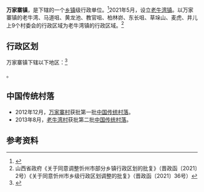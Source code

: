 {{中国乡级行政区|14/09/32/103/000}}

'''万家寨镇'''，是{{PRC admin/fullname|14/09/32/103/000|3}}下辖的一个[[乡镇|乡镇]]级行政单位。<ref>{{PRC admin/ref sgc|{{PRC admin/parent|14/09/32/103/000}}}}</ref>2021年5月，设立[[老牛湾镇|老牛湾镇]]。以万家寨镇的老牛湾、马道咀、黄龙池、教官咀、柏林峁、东长咀、草垛山、麦虎、井儿上9个村委会的行政区域为老牛湾镇的行政区域。<ref>山西省政府《关于同意调整忻州市部分乡镇行政区划的批复》（晋政函〔2021〕2号）《关于同意忻州市乡级行政区划调整的批复》（晋政函〔2021〕36号）</ref>

== 行政区划 ==

万家寨镇下辖以下地区：<ref>{{PRC admin/ref sgc|14/09/32/103/000}}</ref>

{{PRC admin/children|14/09/32/103/000}}。

==中国传统村落==
* 2012年12月，[[万家寨村|万家寨村]]获批第一批[[中国传统村落|中国传统村落]]。
* 2013年8月，[[老牛湾村|老牛湾村]]获批第二批[[中国传统村落|中国传统村落]]。

== 参考资料 ==

{{reflist}}

{{PRC admin/navcat|14/09/32/103/000}}